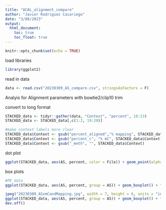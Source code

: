 ```yaml
---
title: "ACAL_alignment_compare"
author: "Javier Rodriguez Casariego"
date: "3/08/2023"
output: 
  html_document:
    toc: true
    toc_float: true
---
```


```r
knitr::opts_chunk$set(echo = TRUE)
```

load libraries
```r
library(ggplot2)
```


read in data
```r
data <- read.csv("20230309_AS_compare.csv", stringsAsFactors = F)

```

Analyis for Alignment parameters with bowtie2/clip10 trim


convert to long format
```r
STACKED_data <- tidyr::gather(data, "Context", "percent", 10:13)
STACKED_data <- STACKED_data[,c(1:2, 19:20)]

#make context labels more clear
STACKED_data$Context <- gsub("percent_aligned","% mapping", STACKED_data$Context)
STACKED_data$Context <- gsub("percent_c", "% mC", STACKED_data$Context)
STACKED_data$Context <- gsub("_meth", "", STACKED_data$Context)
```

dot plot
```r
ggplot(STACKED_data, aes(AS, percent, color = File)) + geom_point(alpha = 0.5) + facet_wrap(~Context, scale = "free") + theme_bw() + theme(legend.position="none") 

```


box plots
```r
#PE data
ggplot(STACKED_data, aes(AS, percent, group = AS)) + geom_boxplot() + facet_wrap(~Context, scale = "free") + theme_bw()+ xlab("Alignment score threshold") + ylab("percent")

jpeg("20230309_ASxmCandMapping.jpg", width = 7, height = 6, units = "in", res = 300)
ggplot(STACKED_data, aes(AS, percent, group = AS)) + geom_boxplot() + facet_wrap(~Context, scale = "free") + theme_bw() + xlab("Alignment score threshold") + ylab("percent")
dev.off()
```

